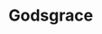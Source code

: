 
# Godsgrace
<ProjectDetails
  floatRight
  region="Dorne"
  house="House Allyrion"
  type="Castle"
  status="Completed"
  warp="/warp godsgrace"
  projectLead="Bafflement"
  dateStarted="2015-02-17T08:00:00+00:00"
  dateCompleted="2015-02-17T08:00:00+00:00"
/>
